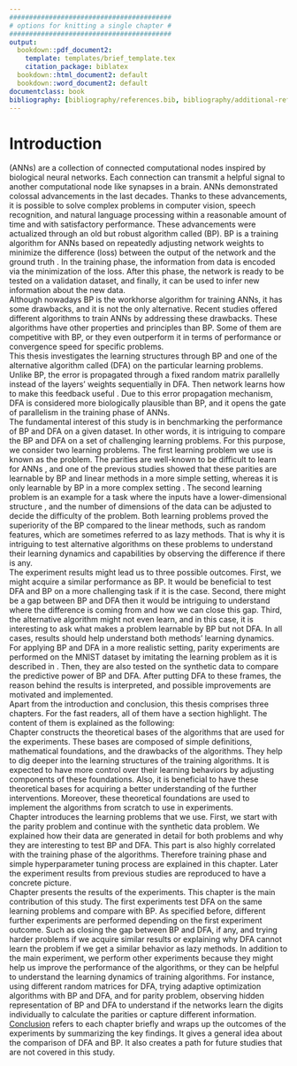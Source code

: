 ```yaml
---
#########################################
# options for knitting a single chapter #
#########################################
output:
  bookdown::pdf_document2:
    template: templates/brief_template.tex
    citation_package: biblatex
  bookdown::html_document2: default
  bookdown::word_document2: default
documentclass: book
bibliography: [bibliography/references.bib, bibliography/additional-references.bib]
---
```


# Introduction {.unnumbered}

```{=tex}
\adjustmtc
\markboth{Introduction}{}
```
\textbf{Artificial neural networks} (ANNs) are a collection of connected computational nodes inspired by biological neural networks. Each connection can transmit a helpful signal to another computational node like synapses in a brain. ANNs demonstrated colossal advancements in the last decades. Thanks to these advancements, it is possible to solve complex problems in computer vision, speech recognition, and natural language processing within a reasonable amount of time and with satisfactory performance. These advancements were actualized through an old but robust algorithm called \textbf{backpropagation} (BP). BP is a training algorithm for ANNs based on repeatedly adjusting network weights to minimize the difference (loss) between the output of the network and the ground truth \cite{Rumelhart:1986we}. In the training phase, the information from data is encoded via the minimization of the loss. After this phase, the network is ready to be tested on a validation dataset, and finally, it can be used to infer new information about the new data.  \
Although nowadays BP is the workhorse algorithm for training ANNs, it has some drawbacks, and it is not the only alternative. Recent studies offered different algorithms to train ANNs by addressing these drawbacks. These algorithms have other properties and principles than BP. Some of them are competitive with BP, or they even outperform it in terms of performance or convergence speed for specific problems. \
This thesis investigates the learning structures through BP and one of the alternative algorithm called \textbf{direct feedback alignment} (DFA) on the particular learning problems. Unlike BP, the error is propagated through a fixed random matrix parallelly instead of the layers' weights sequentially in DFA. Then network learns how to make this feedback useful \cite{nøkland2016direct}. Due to this error propagation mechanism, DFA is considered more biologically plausible than BP, and it opens the gate of parallelism in the training phase of ANNs.\
The fundamental interest of this study is in benchmarking the performance of BP and DFA on a given dataset. In other words, it is intriguing to compare the BP and DFA on a set of challenging learning problems. For this purpose, we consider two learning problems. The first learning problem we use is known as the \textbf{parity learning} problem. The parities are well-known to be difficult to learn for ANNs \cite{DBLP:journals/corr/abs-1807-06399}, and one of the previous studies showed that these parities are learnable by BP and linear methods in a more simple setting, whereas it is only learnable by BP in a more complex setting \cite{DBLP:journals/corr/abs-2002-07400}. The second learning problem is an example for a task where the inputs have a lower-dimensional structure \cite{chizat2020implicit}, and the number of dimensions of the data can be adjusted to decide the difficulty of the problem. Both learning problems proved the superiority of the BP compared to the linear methods, such as random features, which are sometimes referred to as lazy methods. That is why it is intriguing to test alternative algorithms on these problems to understand their learning dynamics and capabilities by observing the difference if there is any. \
The experiment results might lead us to three possible outcomes. First, we might acquire a similar performance as BP. It would be beneficial to test DFA and BP on a more challenging task if it is the case. Second, there might be a gap between BP and DFA then it would be intriguing to understand where the difference is coming from and how we can close this gap. Third, the alternative algorithm might not even learn, and in this case, it is interesting to ask what makes a problem learnable by BP but not DFA. In all cases, results should help understand both methods' learning dynamics. \
For applying BP and DFA in a more realistic setting, parity experiments are performed on the MNIST dataset by imitating the learning problem as it is described in \cite{DBLP:journals/corr/abs-2002-07400}. Then, they are also tested on the synthetic data \cite{chizat2020implicit} to compare the predictive power of BP and DFA. After putting DFA to these frames, the reason behind the results is interpreted, and possible improvements are motivated and implemented. \
Apart from the introduction and conclusion, this thesis comprises three chapters. For the fast readers, all of them have a section highlight. The content of them is explained as the following: \
Chapter \ref{chap:chapter_1} constructs the theoretical bases of the algorithms that are used for the experiments. These bases are composed of simple definitions, mathematical foundations, and the drawbacks of the algorithms. They help to dig deeper into the learning structures of the training algorithms. It is expected to have more control over their learning behaviors by adjusting components of these foundations. Also, it is beneficial to have these theoretical bases for acquiring a better understanding of the further interventions. Moreover, these theoretical foundations are used to implement the algorithms from scratch to use in experiments.\
Chapter \ref{chap:chapter_2} introduces the learning problems that we use. First, we start with the parity problem and continue with the synthetic data problem. We explained how their data are generated in detail for both problems and why they are interesting to test BP and DFA. This part is also highly correlated with the training phase of the algorithms. Therefore training phase and simple hyperparameter tuning process are explained in this chapter. Later the experiment results from previous studies \cite{DBLP:journals/corr/abs-2002-07400, chizat2020implicit}  are reproduced to have a concrete picture. \
Chapter \ref{chap:chapter_3} presents the results of the experiments. This chapter is the main contribution of this study. The first experiments test DFA on the same learning problems and compare with BP. As specified before, different further experiments are performed depending on the first experiment outcome. Such as closing the gap between BP and DFA, if any, and trying harder problems if we acquire similar results or explaining why DFA cannot learn the problem if we get a similar behavior as lazy methods. In addition to the main experiment, we perform other experiments because they might help us improve the performance of the algorithms, or they can be helpful to understand the learning dynamics of training algorithms. For instance, using different random matrices for DFA, trying adaptive optimization algorithms with BP and DFA, and for parity problem, observing hidden representation of BP and DFA to understand if the networks learn the digits individually to calculate the parities or capture different information.\
[Conclusion](#conc) refers to each chapter briefly and wraps up the outcomes of the experiments by summarizing the key findings. It gives a general idea about the comparison of DFA and BP. It also creates a path for future studies that are not covered in this study.